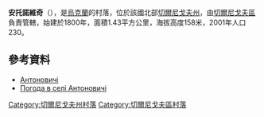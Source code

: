 {{coord|51|34|55|N|30|54|53|E|scale:100000|display=title}}

'''安托諾維奇'''（{{lang-uk|Антоновичі}}），是[[烏克蘭|烏克蘭]]的村落，位於該國北部[[切爾尼戈夫州|切爾尼戈夫州]]，由[[切爾尼戈夫區|切爾尼戈夫區]]負責管轄，始建於1800年，面積1.43平方公里，海拔高度158米，2001年人口230。

==參考資料==
*[http://w1.c1.rada.gov.ua/pls/z7502/A005?rdat1=15.03.2014&rf7571=41514 Антоновичі]{{dead link|date=2017年12月 |bot=InternetArchiveBot |fix-attempted=yes }}
* [http://weather.in.ua/ua/chernigovskaja/299 Погода в селі Антоновичі] {{Wayback|url=http://weather.in.ua/ua/chernigovskaja/299 |date=20160305074325 }}

[[Category:切爾尼戈夫州村落|Category:切爾尼戈夫州村落]]
[[Category:切爾尼戈夫區村落|Category:切爾尼戈夫區村落]]


{{Chernihiv-geo-stub}}